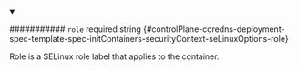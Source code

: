 
<details className="config-field" data-expandable="false" open>
<summary>

########### `role` <span className="config-field-required" data-required="false">required</span> <span className="config-field-type">string</span> <span className="config-field-default"></span> <span className="config-field-enum"></span> {#controlPlane-coredns-deployment-spec-template-spec-initContainers-securityContext-seLinuxOptions-role}

Role is a SELinux role label that applies to the container.

</summary>



</details>
